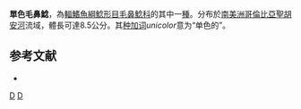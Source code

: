 {{Speciesbox
| status = NE
| status_system = IUCN3.1
| genus = Trichomycterus
| species = unicolor
| authority = {{le|查爾斯·塔特·里根|Charles Tate Regan|Regan}}, 1913
| synonyms = *''Pygidium unicolor''<br /><small>Regan, 1913</small>
}}

'''單色毛鼻鯰'''，為[[輻鰭魚綱|輻鰭魚綱]][[鯰形目|鯰形目]][[毛鼻鯰科|毛鼻鯰科]]的其中一[[種|種]]。分布於[[南美洲|南美洲]][[哥倫比亞|哥倫比亞]][[聖胡安河|聖胡安河]]流域，體長可達8.5公分。其[[种加词|种加词]]''unicolor''意为“单色的”。

==参考文献==
*{{FishBase_species|genus=Trichomycterus|species=unicolor|year=2011|month=12}}

{{Taxonbar|from=Q3765970}}

[[Category:毛鼻鯰属|D]]
[[Category:1913年描述的鱼类|D]]

{{鯰形目小作品}}